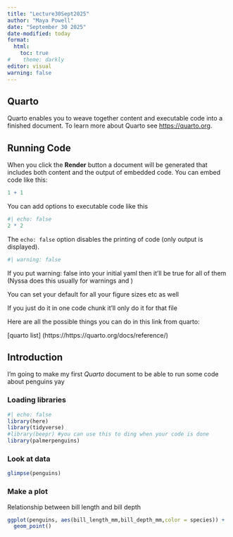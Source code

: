 ```yaml
---
title: "Lecture30Sept2025"
author: "Maya Powell"
date: "September 30 2025"
date-modified: today
format:
  html:
    toc: true
#    theme: darkly
editor: visual
warning: false
---
```


## Quarto

Quarto enables you to weave together content and executable code into a finished document. To learn more about Quarto see <https://quarto.org>.

## Running Code

When you click the **Render** button a document will be generated that includes both content and the output of embedded code. You can embed code like this:

```r
1 + 1
```

You can add options to executable code like this

```r
#| echo: false
2 * 2
```

The `echo: false` option disables the printing of code (only output is displayed).

```r
#| warning: false
```

If you put warning: false into your initial yaml then it'll be true for all of them (Nyssa does this usually for warnings and )

You can set your default for all your figure sizes etc as well

If you just do it in one code chunk it'll only do it for that file

Here are all the possible things you can do in this link from quarto:

\[quarto list\] (https://https://quarto.org/docs/reference/)

## Introduction

I'm going to make my first *Quarto* document to be able to run some code about penguins yay

### Loading libraries

```r
#| echo: false
library(here)
library(tidyverse)
#library(beepr) #you can use this to ding when your code is done
library(palmerpenguins)
```

### Look at data

```r
glimpse(penguins)
```

### Make a plot

Relationship between bill length and bill depth

```r
ggplot(penguins, aes(bill_length_mm,bill_depth_mm,color = species)) +
  geom_point()
```
